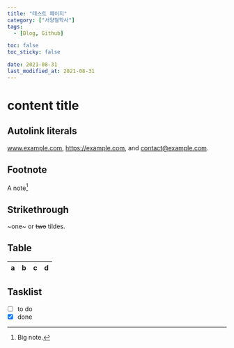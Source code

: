 ```yaml
---
title: "테스트 페이지"
category: ["서양철학사"]
tags:
  - [Blog, Github]

toc: false
toc_sticky: false

date: 2021-08-31
last_modified_at: 2021-08-31
---
```


# content title

## Autolink literals

www.example.com, https://example.com, and contact@example.com.

## Footnote

A note[^1]

[^1]: Big note.

## Strikethrough

~one~ or ~~two~~ tildes.

## Table

| a   | b   |   c |  d  |
| --- | :-- | --: | :-: |

## Tasklist

- [ ] to do
- [x] done
